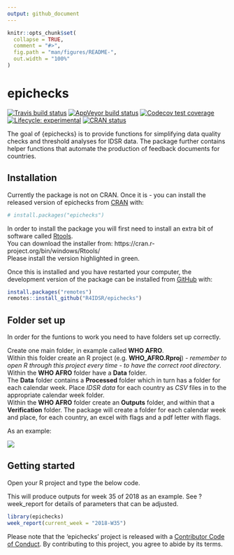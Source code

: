 ```yaml
---
output: github_document
---
```


<!-- README.md is generated from README.Rmd. Please edit that file -->

```r
knitr::opts_chunk$set(
  collapse = TRUE,
  comment = "#>",
  fig.path = "man/figures/README-",
  out.width = "100%"
)
```

# epichecks

<!-- badges: start -->
[![Travis build status](https://travis-ci.org/R4IDSR/epichecks.svg?branch=master)](https://travis-ci.org/R4IDSR/epichecks)
[![AppVeyor build status](https://ci.appveyor.com/api/projects/status/github/R4IDSR/epichecks?branch=master&svg=true)](https://ci.appveyor.com/project/R4IDSR/epichecks)
[![Codecov test coverage](https://codecov.io/gh/R4IDSR/epichecks/branch/master/graph/badge.svg)](https://codecov.io/gh/R4IDSR/epichecks?branch=master)
[![Lifecycle: experimental](https://img.shields.io/badge/lifecycle-experimental-orange.svg)](https://www.tidyverse.org/lifecycle/#experimental)
[![CRAN status](https://www.r-pkg.org/badges/version/epichecks)](https://CRAN.R-project.org/package=epichecks)
<!-- badges: end -->

The goal of {epichecks} is to provide functions for simplifying data quality
checks and threshold analyses for IDSR data.
The package further contains helper functions that automate the production of 
feedback documents for countries. 


## Installation

Currently the package is not on CRAN. 
Once it is - you can install the released version of epichecks from [CRAN](https://CRAN.R-project.org) with:

``` r
# install.packages("epichecks")
```

In order to install the package you will first need to install an extra bit of 
software called [Rtools](https://cran.r-project.org/bin/windows/Rtools/).  
You can download the installer from: https://cran.r-project.org/bin/windows/Rtools/  
Please install the version highlighted in green. 

Once this is installed and you have restarted your computer, 
the development version of the package can be installed from [GitHub](https://github.com/) with:

``` r
install.packages("remotes")
remotes::install_github("R4IDSR/epichecks")
```
## Folder set up 

In order for the funtions to work you need to have folders set up correctly. 

Create one main folder, in example called **WHO AFRO**.  
Within this folder create an R project (e.g. **WHO_AFRO.Rproj**) - *remember to open R 
through this project every time - to have the correct root directory*.  
Within the **WHO AFRO** folder have a **Data** folder.  
The **Data** folder contains a **Processed** folder which in turn has a folder for each
calendar week. Place *IDSR data* for each country as *CSV* files in to the appropriate
calendar week folder.  
Within the **WHO AFRO** folder create an **Outputs** folder, and within that 
a **Verification** folder. The package will create a folder for each calendar week
and place, for each country, an excel with flags and a pdf letter with flags. 

As an example: 

<img src="man/figures/folder_layout.png"/>

## Getting started 

Open your R project and type the below code.  

This will produce outputs for week 35 of 2018 as an example. 
See ?week_report for details of parameters that can be adjusted. 

``` r
library(epichecks)
week_report(current_week = "2018-W35")
```




Please note that the 'epichecks' project is released with a
[Contributor Code of Conduct](.github/CODE_OF_CONDUCT.md).
By contributing to this project, you agree to abide by its terms.



